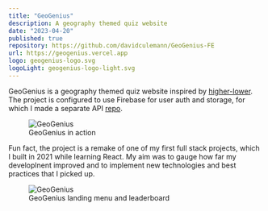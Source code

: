 ```yaml
---
title: "GeoGenius"
description: A geography themed quiz website
date: "2023-04-20"
published: true
repository: https://github.com/davidculemann/GeoGenius-FE
url: https://geogenius.vercel.app
logo: geogenius-logo.svg
logoLight: geogenius-logo-light.svg
---
```


GeoGenius is a geography themed quiz website inspired by [higher-lower](https://www.higherlowergame.com/). The project is configured to use Firebase for user auth and storage, for which I made a separate API [repo](https://github.com/davidculemann/GeoGenius-BE).

<figure>
    <img src="/images/geogenius.gif" alt="GeoGenius" />
    <figcaption>GeoGenius in action</figcaption>
</figure>

Fun fact, the project is a remake of one of my first full stack projects, which I built in 2021 while learning React. My aim was to gauge how far my developlnent improved and to implement new technologies and best practices that I picked up.

<figure>
    <img src="/images/geogenius-landing.png" alt="GeoGenius" />
    <figcaption>GeoGenius landing menu and leaderboard</figcaption>
</figure>
